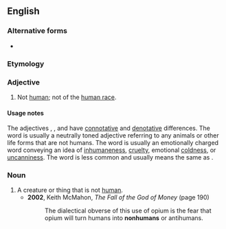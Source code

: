 {{also|non-human}}
==English==

===Alternative forms===
* {{l|en|non-human}}

===Etymology===
{{prefix|en|non|human}}

===Adjective===
{{en-adj|-}}

# Not [[human]]; not of the [[human race]].

====Usage notes====
The adjectives {{m|en|nonhuman}}, {{m|en|inhuman}}, and {{m|en|unhuman}} have [[connotation#Noun|connotative]] and [[denotation#Noun|denotative]] differences. The word {{m|en|nonhuman}} is usually a neutrally toned adjective referring to any animals or other life forms that are not humans. The word {{m|en|inhuman}} is usually an emotionally charged word conveying an idea of [[inhumaneness]], [[cruelty]], emotional [[coldness]], or [[uncanniness]]. The word {{m|en|unhuman}} is less common and usually means the same as {{m|en|inhuman}}.

===Noun===
{{en-noun}}

# A creature or thing that is not [[human]].
#* '''2002''', Keith McMahon, ''The Fall of the God of Money'' (page 190)
#*: The dialectical obverse of this use of opium is the fear that opium will turn humans into '''nonhumans''' or antihumans.